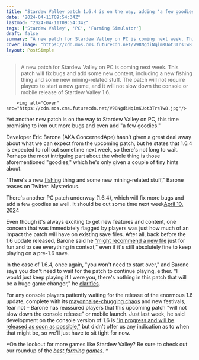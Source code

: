 ```yaml
---
title: "Stardew Valley patch 1.6.4 is on the way, adding 'a few goodies' including 'a new fishing thing, and some new mining-related stuff'"
date: "2024-04-11T09:54:34Z"
lastmod: "2024-04-11T09:54:34Z"
tags: ['Stardew Valley', 'PC', 'Farming Simulator']
draft: false
summary: "A new patch for Stardew Valley on PC is coming next week. This patch will fix bugs and add some new content, including a new fishing thing and some new mining-related stuff. The patch will not require players to start a new game, and it will not slow down the console or mobile release of Stardew Valley 1.6."
cover_image: "https://cdn.mos.cms.futurecdn.net/V98NgdiNqimKUot3TrsTw8.jpg" 
layout: PostSimple
---
```

> A new patch for Stardew Valley on PC is coming next week. This patch will fix bugs and add some new content, including a new fishing thing and some new mining-related stuff. The patch will not require players to start a new game, and it will not slow down the console or mobile release of Stardew Valley 1.6.


        <img alt="Cover" src="https://cdn.mos.cms.futurecdn.net/V98NgdiNqimKUot3TrsTw8.jpg"/>
        
Yet another new patch is on the way to Stardew Valley on PC, this time promising to iron out more bugs and even add "a few goodies."

Developer Eric Barone (AKA ConcernedApe) hasn't given a great deal away about what we can expect from the upcoming patch, but he states that 1.6.4 is expected to roll out sometime next week, so there's not long to wait. Perhaps the most intriguing part about the whole thing is those aforementioned "goodies," which he's only given a couple of tiny hints about.

"There's a new [fishing](https://www.gamesradar.com/stardew-valley-fish/) thing and some new mining-related stuff," Barone teases on Twitter. Mysterious. 

There's another PC patch underway (1.6.4), which will fix more bugs and add a few goodies as well. It should be out some time next week[April 10, 2024](https://twitter.com/ConcernedApe/status/1778122536292851755)

Even though it's always exciting to get new features and content, one concern that was immediately flagged by players was just how much of an impact the patch will have on existing save files. After all, back before the 1.6 update released, Barone said he [<u>"might recommend a new file</u>](https://www.gamesradar.com/concernedape-recommends-a-new-save-file-for-stardew-valley-16-to-see-everything-in-context/) just for fun and to see everything in context," even if it's still absolutely fine to keep playing on a pre-1.6 save. 

In the case of 1.6.4, once again, "you won't need to start over," and Barone says you don't need to wait for the patch to continue playing, either. "I would just keep playing if I were you, there's nothing in this patch that will be a huge game changer," he [clarifies](https://x.com/ConcernedApe/status/1778135637079863610). 

For any console players patiently waiting for the release of the enormous 1.6 update, complete with its [<u>mayonnaise-chugging chaos</u>](https://www.gamesradar.com/thanks-to-stardew-valleys-16-update-speedrunners-are-racing-to-see-who-can-chug-a-jar-of-mayonnaise-the-quickest/) and new festivals, fear not – Barone has reassured players that this upcoming patch "will not slow down the console release" or mobile launch. Just last week, he said development on the console version of 1.6 is [<u>"in progress and will be released as soon as possible,"</u>](https://www.gamesradar.com/dont-worry-stardew-valley-16-is-still-in-development-for-console-and-mobile-farmers-but-concernedape-has-no-specific-release-date/) but didn't offer us any indication as to when that might be, so we'll just have to sit tight for now.

*On the lookout for more games like Stardew Valley? Be sure to check out our roundup of the *[<u><em>best farming games</em></u>](https://www.gamesradar.com/best-farming-games/)*. * 
        